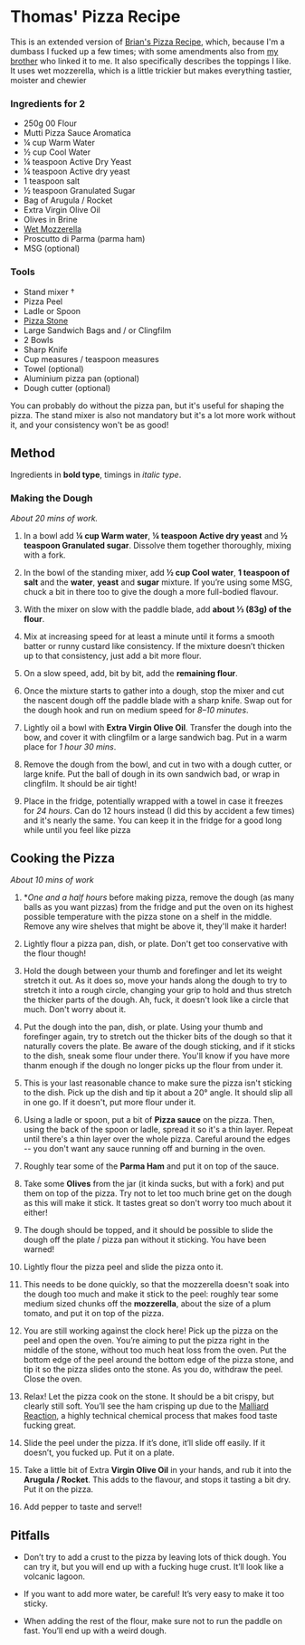 # Thomas' Pizza Recipe

This is an extended version of [Brian's Pizza Recipe], which, because I'm a dumbass I fucked up a few times; with some amendments also from [my brother] who linked it to me. It also specifically describes the toppings I like. It uses wet mozzerella, which is a little trickier but makes everything tastier, moister and chewier

[Brian's Pizza Recipe]: https://www.ditalia.com/blogs/the-secret-sauce/caputo-00-flour-pizza-dough-recipe
[my brother]: https://twitter.com/2steady4u

### Ingredients for 2

-   250g 00 Flour
-   Mutti Pizza Sauce Aromatica
-   ¼ cup Warm Water
-   ½ cup Cool Water
-   ¼ teaspoon Active Dry Yeast
-   ¼ teaspoon Active dry yeast
-   1 teaspoon salt
-   ½ teaspoon Granulated Sugar
-   Bag of Arugula / Rocket
-   Extra Virgin Olive Oil
-   Olives in Brine
-   [Wet Mozzerella]
-   Proscutto di Parma (parma ham)
-   MSG (optional)

[Wet Mozzerella]: https://www.tesco.com/groceries/en-GB/products/250065690

### Tools

-   Stand mixer †
-   Pizza Peel
-   Ladle or Spoon
-   [Pizza Stone]
-   Large Sandwich Bags and / or Clingfilm
-   2 Bowls
-   Sharp Knife
-   Cup measures / teaspoon measures
-   Towel (optional)
-   Aluminium pizza pan (optional)
-   Dough cutter (optional)

You can probably do without the pizza pan, but it's useful for shaping the pizza. The stand mixer is also not mandatory but it's a lot more work without it, and your consistency won't be as good!

[Pizza Stone]: https://www.amazon.co.uk/gp/product/B07WRR36D7/ref=ppx_yo_dt_b_search_asin_title?ie=UTF8&psc=1

## Method

Ingredients in **bold type**, timings in _italic type_.

### Making the Dough

_About 20 mins of work._

1. In a bowl add **¼ cup Warm water**, **¼ teaspoon Active dry yeast** and **½ teaspoon Granulated sugar**. Dissolve them together thoroughly, mixing with a fork.

2. In the bowl of the standing mixer, add **½ cup Cool water**, **1 teaspoon of salt** and the **water**, **yeast** and **sugar** mixture. If you’re using some MSG, chuck a bit in there too to give the dough a more full-bodied flavour.

3. With the mixer on slow with the paddle blade, add **about ⅓ (83g) of the flour**.

4. Mix at increasing speed for at least a minute until it forms a smooth batter or runny custard like consistency. If the mixture doesn’t thicken up to that consistency, just add a bit more flour.

5. On a slow speed, add, bit by bit, add the **remaining flour**.

6. Once the mixture starts to gather into a dough, stop the mixer and cut the nascent dough off the paddle blade with a sharp knife. Swap out for the dough hook and run on medium speed for _8–10 minutes_.

7. Lightly oil a bowl with **Extra Virgin Olive Oil**. Transfer the dough into the bow, and cover it with clingfilm or a large sandwich bag. Put in a warm place for _1 hour 30 mins_.

8. Remove the dough from the bowl, and cut in two with a dough cutter, or large knife. Put the ball of dough in its own sandwich bad, or wrap in clingfilm. It should be air tight!

9. Place in the fridge, potentially wrapped with a towel in case it freezes for _24 hours_. Can do 12 hours instead (I did this by accident a few times) and it's nearly the same. You can keep it in the fridge for a good long while until you feel like pizza

## Cooking the Pizza

_About 10 mins of work_

1. \*_One and a half hours_ before making pizza, remove the dough (as many balls as you want pizzas) from the fridge and put the oven on its highest possible temperature with the pizza stone on a shelf in the middle. Remove any wire shelves that might be above it, they'll make it harder!

2. Lightly flour a pizza pan, dish, or plate. Don't get too conservative with the flour though!

3. Hold the dough between your thumb and forefinger and let its weight stretch it out. As it does so, move your hands along the dough to try to stretch it into a rough circle, changing your grip to hold and thus stretch the thicker parts of the dough. Ah, fuck, it doesn't look like a circle that much. Don't worry about it.

4. Put the dough into the pan, dish, or plate. Using your thumb and forefinger again, try to stretch out the thicker bits of the dough so that it naturally covers the plate. Be aware of the dough sticking, and if it sticks to the dish, sneak some flour under there. You'll know if you have more thanm enough if the dough no longer picks up the flour from under it.

5. This is your last reasonable chance to make sure the pizza isn't sticking to the dish. Pick up the dish and tip it about a 20° angle. It should slip all in one go. If it doesn't, put more flour under it.

6. Using a ladle or spoon, put a bit of **Pizza sauce** on the pizza. Then, using the back of the spoon or ladle, spread it so it's a thin layer. Repeat until there's a thin layer over the whole pizza. Careful around the edges -- you don't want any sauce running off and burning in the oven.

7. Roughly tear some of the **Parma Ham** and put it on top of the sauce.

8. Take some **Olives** from the jar (it kinda sucks, but with a fork) and put them on top of the pizza. Try not to let too much brine get on the dough as this will make it stick. It tastes great so don't worry too much about it either!

9. The dough should be topped, and it should be possible to slide the dough off the plate / pizza pan without it sticking. You have been warned!

10. Lightly flour the pizza peel and slide the pizza onto it.

11. This needs to be done quickly, so that the mozzerella doesn't soak into the dough too much and make it stick to the peel: roughly tear some medium sized chunks off the **mozzerella**, about the size of a plum tomato, and put it on top of the pizza.

12. You are still working against the clock here! Pick up the pizza on the peel and open the oven. You’re aiming to put the pizza right in the middle of the stone, without too much heat loss from the oven. Put the bottom edge of the peel around the bottom edge of the pizza stone, and tip it so the pizza slides onto the stone. As you do, withdraw the peel. Close the oven.

13. Relax! Let the pizza cook on the stone. It should be a bit crispy, but clearly still soft. You’ll see the ham crisping up due to the [Malliard Reaction], a highly technical chemical process that makes food taste fucking great.

14. Slide the peel under the pizza. If it’s done, it’ll slide off easily. If it doesn’t, you fucked up. Put it on a plate.

15. Take a little bit of Extra **Virgin Olive Oil** in your hands, and rub it into the **Arugula / Rocket**. This adds to the flavour, and stops it tasting a bit dry. Put it on the pizza.

16. Add pepper to taste and serve!!

[Malliard Reaction]: https://en.wikipedia.org/wiki/Maillard_reaction

## Pitfalls

-   Don’t try to add a crust to the pizza by leaving lots of thick dough. You can try it, but you will end up with a fucking huge crust. It’ll look like a volcanic lagoon.

-   If you want to add more water, be careful! It’s very easy to make it too sticky.

-   When adding the rest of the flour, make sure not to run the paddle on fast. You’ll end up with a weird dough.
